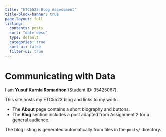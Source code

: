 ```yaml
---
title: "ETC5523 Blog Assessment"
title-block-banner: true
page-layout: full
listing:
  contents: posts
  sort: "date desc"
  type: default
  categories: true
  sort-ui: false
  filter-ui: true
---
```


# Communicating with Data

I am **Yusuf Kurnia Romadhon** (Student ID: 35425067). 

This site hosts my ETC5523 blog and links to my work.

- The **About** page contains a short biography and buttons.
- The **Blog** section includes a post adapted from Assignment 2 for a general audience.

::: {.callout-tip}
The blog listing is generated automatically from files in the `posts/` directory.
:::

